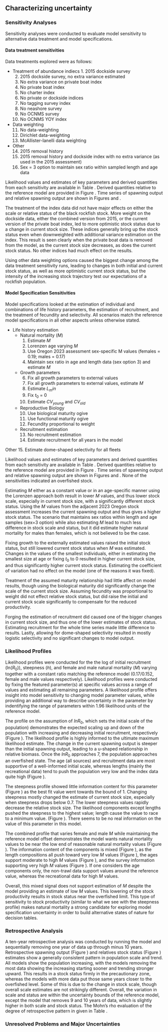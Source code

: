 ## Characterizing uncertainty
### Sensitivity Analyses {#sensitivity-analyses}
Sensitivity analyses were conducted to evaluate model sensitivity to alternative data treatment and model specifications.

#### Data treatment sensitivities
Data treatments explored were as follows:

- Treatment of abundance indiecs 
	  1. 2015 dockside survey
    2. 2015 dockside survey, no extra variance estimated
  	3. No extra variance on private boat index
  	4. No private boat index
  	5. No charter index
  	6. No private or dockside indices
  	7. No tagging survey index
  	8. No neashore survey
  	9. No OCNMS survey
  	10. No OCNMS YOY index

- Data weighting
  	11. No data-weighting
  	12. Dirichlet data-weighting
  	13. McAllister-Ianelli data weighting

- Other
  	14. 2015 removal history
  	15. 2015 removal history and dockside index with no extra variance (as used in the 2015 assessment)
  	16. Sex = 3 option to maintain sex ratio within sampled length and age data

Likelihood values and estimates of key parameters and derived quantities from each sensitivity are available in Table \ref{tab:data_sensis}. Derived quantities relative to the reference model are provided in Figure \ref{fig:sensi-data-RE}. Time series of spawning output and relative spawning output are shown in Figures \ref{fig:sensi-data-ssb} and \ref{fig:sensi-data-depl}.

The treatment of the index data did not have major effects on either the scale or relative status of the black rockfish stock. More weight on the dockside data, either the combined version from 2015, or the current version of the private boat index, led to more optimistic stock status due to a change in current stock size. These indices generally bring up the stock status even when downweighted with additional variance estimation on the index. This result is seen clearly when the private boat data is removed from the model, as the current stock size decreases, as does the current stock status. No other indices had much effect on the results. 

Using other data weighting options caused the biggest change among the data treatment sensitivity runs, leading to changes in both initial and current stock status, as well as more optimistic current stock status, but the intensity of the increasing stock trajectory test our expectations of a rockfish population. 

#### Model Specification Sensitivities {#senstivities}

Model specifications looked at the estimation of individual and combinations of life history parameters, the estimation of recruitment, and the treatment of fecundity and selectivity. All scenarios match the reference model specifications in all other aspects unless otherwise stated.

- Life history estimation
	- Natural mortality ($M$)
		1. Estimate $M$
		2. Lorenzen age varying $M$
		3. Use Oregon 2023 assessment sex-specific M values (females = 0.19; males = 0.17)
		4. Maintain sex ratio in age and length data (sex option 3) and estimate $M$
	
	- Growth parameters
	 	6. Fix all growth parameters to external values
	 	5. Fix all growth parameters to external values, estimate $M$
		7. Estimate $L_min$
	 	8. Fix $t_0$ = 0
	 	9. Estimate $CV_{young}$ and $CV_{old}$
	
	- Reproductive Biology
	 	10. Use biological maturity ogive
	 	11. Use functional maturity ogive
	 	12. Fecundity proportional to weight

	- Recruitment estimation
	 	13. No recruitment estimation
	 	14. Estimate recruitment for all years in the model
 
 Other
	15. Estimate dome-shaped selectivity for all fleets
	
	
Likelihood values and estimates of key parameters and derived quantities from each sensitivity are available in Table \ref{tab:modspec_LH_sensis}. Derived quantities relative to the reference model are provided in Figure \ref{fig:sensi-modspec-RE}. Time series of spawning output and relative spawning output are shown in Figures \ref{fig:sensi-modspec-ssb} and \ref{fig:sensi-modspec-depl}. None of the sensitivities indicated an overfished stock.

Estimating $M$ either as a constant value or in an age-specific manner using the Lorenzen approach both result in lower $M$ values, and thus lower stock scale, especially in current stock size, with a significantly different stock status. Using the $M$ values from the adjacent 2023 Oregon stock assessment increases the current spawning output and thus gives a higher stock status. The scenario that maintains sex ratios within length and age samples (sex=3 option) while also estimating $M$ lead to much less difference in stock scale and status, but it did estimate higher natural mortality for males than females, which is not believed to be the case. 

Fixing growth to the externally estimated values raised the initial stock status, but still lowered current stock status when $M$ was estimated. Changes in the values of the smallest individuals, either in estimating the smallest size at age or fixing $t_0$ to 0 resulted in higher current stock size, and thus significantly higher current stock status. Estimating the coefficient of variation had no effect on the model (one of the reasons it was fixed). 

Treatment of the assumed maturity relationship had little affect on model results, though using the biological maturity did significantly change the scale of the current stock size. Assuming fecundity was proportional to weight did not effect relative stock status, but did raise the initial and current stock scale significantly to compensate for the reduced productivity. 

Forging the estimation of recruitment did caused one of the bigger changes in current stock size, and thus one of the lower estimates of stock status. Estimating recruitment for the whole time series made little difference to results. Lastly, allowing for dome-shaped selectivity resulted in mostly logistic selectivity and no significant changes to model output.


### Likelihood Profiles

Likelihood profiles were conducted for the the log of initial recruitment (ln($R_0$)), steepness ($h$), and female and male natural mortality ($M$) varying together with a constant ratio matching the reference model (0.17/0.152, female and male values respectively). Likelihood profiles were conducted by fixing the featured parameter(s) at specific values across a range of values and estimating all remaining parameters. A likelihood profile offers insight into model sensitivity to changing model parameter values, while providing an additional way to describe uncertainty in the parameter by indentifying the range of parameters within 1.96 likelihood units of the reference model.

The profile on the assumption of $lnR_0$, which sets the initial scale of the population) demonstrates the expected scaling up and down of the population with increasing and decreasing initial recruitment, respectively (Figure \ref{fig:R0-profile}). The likelihood profile is highly informed to the ultimate maximum likelihood estimate. The change in the current spawning output is steeper than the initial spawning output, leading to a u-shaped relationship in relative biomass. Once the $lnR_0$ approaches 7, the population approaches an overfished state. The age (all sources) and recruitment data are most supportive of a well-informed initial scale, whereas lengths (mainly the recreational data) tend to push the population very low and the index data quite high (Figure \ref{fig:R0-profile-components}).

The steepness profile showed little information content for this parameter (Figure \ref{fig:steepness-profile}) as the best fit value went towards the bound of 1. Changing steepness mostly changed the estimate of current stock size, especially when steepness drops below 0.7. The lower steepness values rapidly decrease the relative stock size. The likelihood components except lengths pushed the steepness to the highest value; length cause the value to race to a minimum value. (Figure \ref{fig:steepness-profile-components}). There seems to be no real information on the value of this parameter in this model.

The combined profile that varies female and male $M$ while maintaining the reference model offset demonstrates the model wants natural mortality values to be near the low end of reasonable natural mortality values (Figure \ref{fig:M-multiprofile-combo}). The information content of the components is mixed (Figure \ref{fig:M-multiprofile-like-components}), as the length compositions all push toward very low $M$ values (Figure \ref{fig:M-multiprofile-length-components}), the ages support moderate to high $M$ values (Figure \ref{fig:M-multiprofile-age-components}), and the survey information supporting very high $M$ values (Figure \ref{fig:M-multiprofile-survey-components}). If one considers the age components only, the non-trawl data support values around the reference value, whereas the recreational data for high $M$ values. 

Overall, this mixed signal does not support estimation of $M$ despite the model providing an estimate of low $M$ values. This lowering of the stock productivity results in stock status near the overfished limit. This type of sensitivity to stock productivity (similar to what we see with the steepness profile) makes natural mortality a strong candidate for exploring model specification uncertainty in order to build alternative states of nature for decision tables.

### Retrospective Analysis

A ten-year retrospective analysis was conducted by running the model and sequentially removing one year of data up through minus 10 years. Retrospective spawning output (Figure \ref{fig:retro-ssb}) and relatives stock status (Figure \ref{fig:retro-depl}) estimates show a generally consistent pattern in population scale and trend. All models show the population increasing, with the models removing the most data showing the increasing starting sooner and trending stronger upward. This results in a stock status firmly in the precautionary zone, whereas the models with more data put those same years closer to the overfished level. Some of this is due to the change in stock scale, though overall scale estimates are not strikingly different. Overall, the variation in scale and status are within the uncertainty bounds of the reference model, except the model that removes 9 and 10 years of data, which is slightly higher in both scale and stock status. The Mohn's rho evaluation of the degree of retrospective pattern in given in Table \ref{tab:RetroMohnsrho}.


### Unresolved Problems and Major Uncertainties
